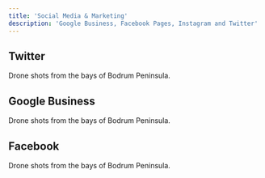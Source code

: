 ```yaml
---
title: 'Social Media & Marketing'
description: 'Google Business, Facebook Pages, Instagram and Twitter'
---
```

## Twitter

<CardGroup cols={2}>
  <Card title="Bodrum Drones" icon="twitter" href="https://x.com/BodrumDroneAct">
  Drone shots from the bays of Bodrum Peninsula.
</Card>
</CardGroup>

## Google Business
<CardGroup cols={2}>
  <Card title="Bodrum Drones" icon="google" href="https://maps.app.goo.gl/5HfiT7MMgW8BLWPj6">
  Drone shots from the bays of Bodrum Peninsula.
</Card>
</CardGroup>

## Facebook
<CardGroup cols={2}>
  <Card title="Bodrum Drones" icon="facebook" href="https://www.facebook.com/bodrumdrone">
  Drone shots from the bays of Bodrum Peninsula.
</Card>
</CardGroup>